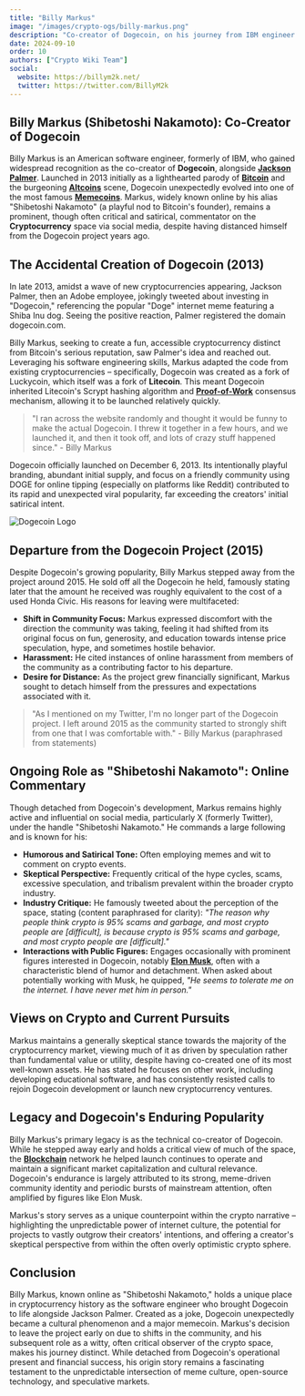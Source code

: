 ```yaml
---
title: "Billy Markus"
image: "/images/crypto-ogs/billy-markus.png"
description: "Co-creator of Dogecoin, on his journey from IBM engineer to founding one of the most well-known meme coins."
date: 2024-09-10
order: 10
authors: ["Crypto Wiki Team"]
social:
  website: https://billym2k.net/
  twitter: https://twitter.com/BillyM2k
---
```


## **Billy Markus (Shibetoshi Nakamoto): Co-Creator of Dogecoin**

Billy Markus is an American software engineer, formerly of IBM, who gained widespread recognition as the co-creator of **Dogecoin**, alongside **[Jackson Palmer](/crypto-ogs/jackson-palmer)**. Launched in 2013 initially as a lighthearted parody of **[Bitcoin](/posts/what-is-bitcoin)** and the burgeoning **[Altcoins](/posts/what-are-altcoins)** scene, Dogecoin unexpectedly evolved into one of the most famous **[Memecoins](/posts/what-are-memecoins)**. Markus, widely known online by his alias "Shibetoshi Nakamoto" (a playful nod to Bitcoin's founder), remains a prominent, though often critical and satirical, commentator on the **Cryptocurrency** space via social media, despite having distanced himself from the Dogecoin project years ago.

## **The Accidental Creation of Dogecoin (2013)**

In late 2013, amidst a wave of new cryptocurrencies appearing, Jackson Palmer, then an Adobe employee, jokingly tweeted about investing in "Dogecoin," referencing the popular "Doge" internet meme featuring a Shiba Inu dog. Seeing the positive reaction, Palmer registered the domain dogecoin.com.

Billy Markus, seeking to create a fun, accessible cryptocurrency distinct from Bitcoin's serious reputation, saw Palmer's idea and reached out. Leveraging his software engineering skills, Markus adapted the code from existing cryptocurrencies – specifically, Dogecoin was created as a fork of Luckycoin, which itself was a fork of **Litecoin**. This meant Dogecoin inherited Litecoin's Scrypt hashing algorithm and **[Proof-of-Work](/posts/common-crypto-terms)** consensus mechanism, allowing it to be launched relatively quickly.

> "I ran across the website randomly and thought it would be funny to make the actual Dogecoin. I threw it together in a few hours, and we launched it, and then it took off, and lots of crazy stuff happened since." - Billy Markus

Dogecoin officially launched on December 6, 2013. Its intentionally playful branding, abundant initial supply, and focus on a friendly community using DOGE for online tipping (especially on platforms like Reddit) contributed to its rapid and unexpected viral popularity, far exceeding the creators' initial satirical intent.

![Dogecoin Logo](/images/posts/dogecoin.jpg)

## **Departure from the Dogecoin Project (2015)**

Despite Dogecoin's growing popularity, Billy Markus stepped away from the project around 2015. He sold off all the Dogecoin he held, famously stating later that the amount he received was roughly equivalent to the cost of a used Honda Civic. His reasons for leaving were multifaceted:

- **Shift in Community Focus:** Markus expressed discomfort with the direction the community was taking, feeling it had shifted from its original focus on fun, generosity, and education towards intense price speculation, hype, and sometimes hostile behavior.
- **Harassment:** He cited instances of online harassment from members of the community as a contributing factor to his departure.
- **Desire for Distance:** As the project grew financially significant, Markus sought to detach himself from the pressures and expectations associated with it.

> "As I mentioned on my Twitter, I'm no longer part of the Dogecoin project. I left around 2015 as the community started to strongly shift from one that I was comfortable with." - Billy Markus (paraphrased from statements)

## **Ongoing Role as "Shibetoshi Nakamoto": Online Commentary**

Though detached from Dogecoin's development, Markus remains highly active and influential on social media, particularly X (formerly Twitter), under the handle "Shibetoshi Nakamoto." He commands a large following and is known for his:

- **Humorous and Satirical Tone:** Often employing memes and wit to comment on crypto events.
- **Skeptical Perspective:** Frequently critical of the hype cycles, scams, excessive speculation, and tribalism prevalent within the broader crypto industry.
- **Industry Critique:** He famously tweeted about the perception of the space, stating (content paraphrased for clarity): _"The reason why people think crypto is 95% scams and garbage, and most crypto people are [difficult], is because crypto is 95% scams and garbage, and most crypto people are [difficult]."_
- **Interactions with Public Figures:** Engages occasionally with prominent figures interested in Dogecoin, notably **[Elon Musk](/crypto-ogs/elon-musk)**, often with a characteristic blend of humor and detachment. When asked about potentially working with Musk, he quipped, _"He seems to tolerate me on the internet. I have never met him in person."_

## **Views on Crypto and Current Pursuits**

Markus maintains a generally skeptical stance towards the majority of the cryptocurrency market, viewing much of it as driven by speculation rather than fundamental value or utility, despite having co-created one of its most well-known assets. He has stated he focuses on other work, including developing educational software, and has consistently resisted calls to rejoin Dogecoin development or launch new cryptocurrency ventures.

## **Legacy and Dogecoin's Enduring Popularity**

Billy Markus's primary legacy is as the technical co-creator of Dogecoin. While he stepped away early and holds a critical view of much of the space, the **[Blockchain](/posts/what-is-blockchain)** network he helped launch continues to operate and maintain a significant market capitalization and cultural relevance. Dogecoin's endurance is largely attributed to its strong, meme-driven community identity and periodic bursts of mainstream attention, often amplified by figures like Elon Musk.

Markus's story serves as a unique counterpoint within the crypto narrative – highlighting the unpredictable power of internet culture, the potential for projects to vastly outgrow their creators' intentions, and offering a creator's skeptical perspective from within the often overly optimistic crypto sphere.

## **Conclusion**

Billy Markus, known online as "Shibetoshi Nakamoto," holds a unique place in cryptocurrency history as the software engineer who brought Dogecoin to life alongside Jackson Palmer. Created as a joke, Dogecoin unexpectedly became a cultural phenomenon and a major memecoin. Markus's decision to leave the project early on due to shifts in the community, and his subsequent role as a witty, often critical observer of the crypto space, makes his journey distinct. While detached from Dogecoin's operational present and financial success, his origin story remains a fascinating testament to the unpredictable intersection of meme culture, open-source technology, and speculative markets.
